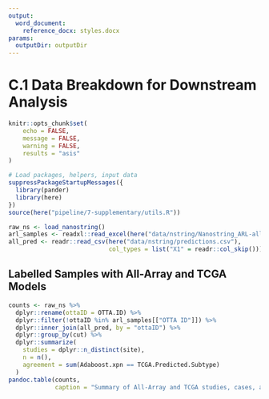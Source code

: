 ```yaml
---
output:
  word_document:
    reference_docx: styles.docx
params:
  outputDir: outputDir
---
```


# C.1 Data Breakdown for Downstream Analysis

```r
knitr::opts_chunk$set(
	echo = FALSE,
	message = FALSE,
	warning = FALSE,
	results = "asis"
)
```

```r
# Load packages, helpers, input data
suppressPackageStartupMessages({
  library(pander)
  library(here)
})
source(here("pipeline/7-supplementary/utils.R"))

raw_ns <- load_nanostring()
arl_samples <- readxl::read_excel(here("data/nstring/Nanostring_ARL-all samples-all gnes_20180607.xlsx"))
all_pred <- readr::read_csv(here("data/nstring/predictions.csv"),
                            col_types = list("X1" = readr::col_skip()))
```

## Labelled Samples with All-Array and TCGA Models

```r
counts <- raw_ns %>% 
  dplyr::rename(ottaID = OTTA.ID) %>% 
  dplyr::filter(!ottaID %in% arl_samples[["OTTA ID"]]) %>% 
  dplyr::inner_join(all_pred, by = "ottaID") %>% 
  dplyr::group_by(cut) %>% 
  dplyr::summarize(
    studies = dplyr::n_distinct(site),
    n = n(),
    agreement = sum(Adaboost.xpn == TCGA.Predicted.Subtype)
  )
pandoc.table(counts,
             caption = "Summary of All-Array and TCGA studies, cases, and gold-standard labels by dataset")
```
